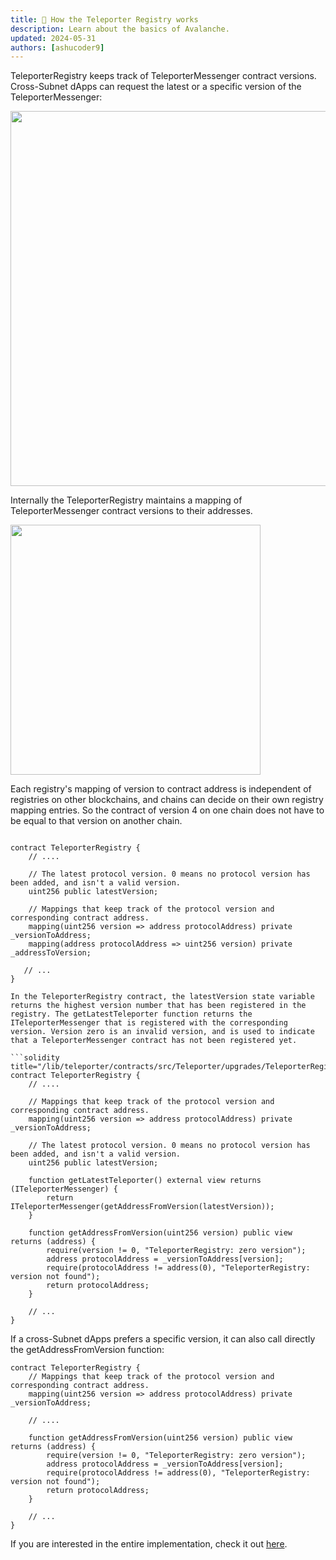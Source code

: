 ```yaml
---
title: 📕 How the Teleporter Registry works
description: Learn about the basics of Avalanche.
updated: 2024-05-31
authors: [ashucoder9]
---
```


TeleporterRegistry keeps track of TeleporterMessenger contract versions. Cross-Subnet dApps can request the latest or a specific version of the TeleporterMessenger:

<img src="/academy/common-images/teleporter/teleporter-registry.png" width="600" class="mx-auto"/>

Internally the TeleporterRegistry maintains a mapping of TeleporterMessenger contract versions to their addresses.

<img src="/academy/common-images/teleporter/teleporter-registry-class-diagram.png" width="400" class="mx-auto"/>

Each registry's mapping of version to contract address is independent of registries on other blockchains, and chains can decide on their own registry mapping entries. So the contract of version 4 on one chain does not have to be equal to that version on another chain.

```solidity title="/lib/teleporter/contracts/src/Teleporter/upgrades/TeleporterRegistry.sol"

contract TeleporterRegistry {
    // .... 
  
    // The latest protocol version. 0 means no protocol version has been added, and isn't a valid version.
    uint256 public latestVersion;

    // Mappings that keep track of the protocol version and corresponding contract address.
    mapping(uint256 version => address protocolAddress) private _versionToAddress;
    mapping(address protocolAddress => uint256 version) private _addressToVersion;
  
   // ...
}

In the TeleporterRegistry contract, the latestVersion state variable returns the highest version number that has been registered in the registry. The getLatestTeleporter function returns the ITeleporterMessenger that is registered with the corresponding version. Version zero is an invalid version, and is used to indicate that a TeleporterMessenger contract has not been registered yet.

```solidity title="/lib/teleporter/contracts/src/Teleporter/upgrades/TeleporterRegistry.sol"
contract TeleporterRegistry {
    // .... 
  
  	// Mappings that keep track of the protocol version and corresponding contract address.
    mapping(uint256 version => address protocolAddress) private _versionToAddress;
  
    // The latest protocol version. 0 means no protocol version has been added, and isn't a valid version.
    uint256 public latestVersion;

    function getLatestTeleporter() external view returns (ITeleporterMessenger) {
        return ITeleporterMessenger(getAddressFromVersion(latestVersion));
    }

	function getAddressFromVersion(uint256 version) public view returns (address) {
        require(version != 0, "TeleporterRegistry: zero version");
        address protocolAddress = _versionToAddress[version];
        require(protocolAddress != address(0), "TeleporterRegistry: version not found");
        return protocolAddress;
    }
  
    // ...
}
```

If a cross-Subnet dApps prefers a specific version, it can also call directly the getAddressFromVersion function:

```solidity title="/lib/teleporter/contracts/src/Teleporter/upgrades/TeleporterRegistry.sol"
contract TeleporterRegistry {
  	// Mappings that keep track of the protocol version and corresponding contract address.
    mapping(uint256 version => address protocolAddress) private _versionToAddress;
  
    // .... 
  
	function getAddressFromVersion(uint256 version) public view returns (address) {
        require(version != 0, "TeleporterRegistry: zero version");
        address protocolAddress = _versionToAddress[version];
        require(protocolAddress != address(0), "TeleporterRegistry: version not found");
        return protocolAddress;
    }
  
    // ...
}
```

If you are interested in the entire implementation, check it out [here](https://github.com/ava-labs/teleporter/blob/main/contracts/src/Teleporter/upgrades/TeleporterRegistry.sol).